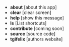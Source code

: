 - **about** [about this app]
- **clear** [clear screen]
- **help** [show this message]
- **ls** [List shortcuts]
- **contribute** [coming soon]
- **source** [source code]
- **tgifelix** [authors website]